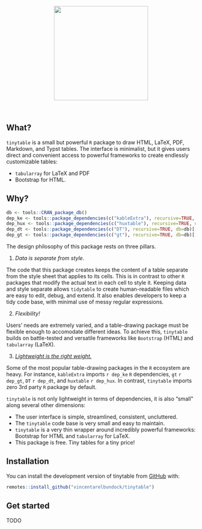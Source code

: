 

<p align="center">
<img src="man/figures/tinytable_logo.svg" height = "250" class = "center">
</p>
<br>
<!-- badges: start -->
<!-- badges: end -->

## What?

`tinytable` is a small but powerful `R` package to draw HTML, LaTeX, PDF, Markdown, and Typst tables. The interface is minimalist, but it gives users direct and convenient access to powerful frameworks to create endlessly customizable tables: 

* `tabularray` for LaTeX and PDF 
* Bootstrap for HTML.

## Why?

```r
db <- tools::CRAN_package_db()
dep_ke <- tools::package_dependencies(c("kableExtra"), recursive=TRUE, db=db)[[1]] |> length()
dep_hux <- tools::package_dependencies(c("huxtable"), recursive=TRUE, db=db)[[1]] |> length()
dep_dt <- tools::package_dependencies(c("DT"), recursive=TRUE, db=db)[[1]] |> length()
dep_gt <- tools::package_dependencies(c("gt"), recursive=TRUE, db=db)[[1]] |> length()
```
The design philosophy of this package rests on three pillars.

1. _Data is separate from style_. 

The code that this package creates keeps the content of a table separate from the style sheet that applies to its cells. This is in contrast to other `R` packages that modify the actual text in each cell to style it. Keeping data and style separate allows `tidytable` to create human-readable files which are easy to edit, debug, and extend. It also enables developers to keep a tidy code base, with minimal use of messy regular expressions.

2. _Flexibility!_ 

Users' needs are extremely varied, and a table-drawing package must be flexible enough to accomodate different ideas. To achieve this, `tinytable` builds on battle-tested and versatile frameworks like `Bootstrap` (HTML) and `tabularray` (LaTeX).

3. [_Lightweight is the right weight._](https://www.tinyverse.org/) 

Some of the most popular table-drawing packages in the `R` ecosystem are heavy. For instance, `kableExtra` imports `r dep_ke` `R` dependencies, `gt` `r dep_gt`, `DT` `r dep_dt`, and `huxtable` `r dep_hux`. In contrast, `tinytable` imports zero 3rd party `R`  package by default.

`tinytable` is not only lightweight in terms of dependencies, it is also "small" along several other dimensions:

* The user interface is simple, streamlined, consistent, uncluttered.
* The `tinytable` code base is very small and easy to maintain.
* `tinytable` is a very thin wrapper around incredibly powerful frameworks: Bootstrap for HTML and `tabularray` for LaTeX.
* This package is free. Tiny tables for a tiny price!

## Installation

You can install the development version of tinytable from [GitHub](https://github.com/) with:
``` r
remotes::install_github("vincentarelbundock/tinytable")
```


## Get started


TODO
